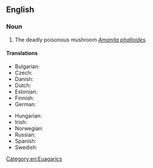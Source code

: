 ==English==

===Noun===
{{wikipedia|Amanita phalloides}}
{{en-noun}}

# The deadly poisonous mushroom ''[[Amanita phalloides]]''.

====Translations====
{{trans-top|''Amanita phalloides''}}
* Bulgarian: {{t|bg|зелена мухоморка}}
* Czech: {{t|cs|muchomůrka zelená|f}}
* Danish: {{t|da|grøn fluesvamp|c}}
* Dutch: {{t|nl|groene knolamaniet}}
* Estonian: {{t+|et|roheline kärbseseen}}
* Finnish: {{t+|fi|kavalakärpässieni}}
* German: {{t+|de|Grüner Knollenblätterpilz|m}}
{{trans-mid}}
* Hungarian: {{t+|hu|gyilkos galóca}}
* Irish: {{t|ga|caidhp bháis|f}}
* Norwegian: {{t|no|grønn fluesopp}}
* Russian: {{t|ru|бле́дная пога́нка|f}}
* Spanish: {{t|es|oronja verde|f}}
* Swedish: {{t|sv|lömsk flugsvamp|c}}
{{trans-bottom}}

[[Category:en:Euagarics]]